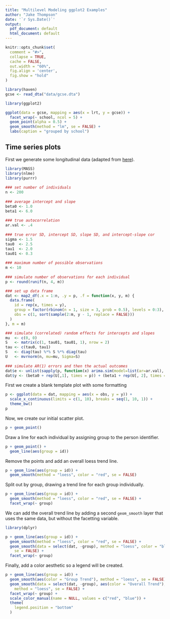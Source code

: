 ```yaml
---
title: "Multilevel Modeling ggplot2 Examples"
author: "Jake Thompson"
date: '`r Sys.Date()`'
output:
  pdf_document: default
  html_document: default
---
```


```r
knitr::opts_chunk$set(
  comment = "#>",
  collapse = TRUE,
  cache = FALSE,
  out.width = "60%",
  fig.align = 'center',
  fig.show = "hold"
)
```


```r
library(haven)
gcse <- read_dta("data/gcse.dta")
```

```r
library(ggplot2)

ggplot(data = gcse, mapping = aes(x = lrt, y = gcse)) +
  facet_wrap(~ school, ncol = 5) +
  geom_point(alpha = 0.5) +
  geom_smooth(method = "lm", se = FALSE) +
  labs(caption = "grouped by school")
```


## Time series plots

First we generate some longitudinal data (adapted from [here](https://hopstat.wordpress.com/2014/10/30/my-commonly-done-ggplot2-graphs/)).

```r
library(MASS)
library(nlme)
library(purrr)
 
### set number of individuals
n <- 200
 
### average intercept and slope
beta0 <- 1.0
beta1 <- 6.0
 
### true autocorrelation
ar.val <- .4
 
### true error SD, intercept SD, slope SD, and intercept-slope cor
sigma <- 1.5
tau0  <- 2.5
tau1  <- 2.0
tau01 <- 0.3
 
### maximum number of possible observations
m <- 10
 
### simulate number of observations for each individual
p <- round(runif(n, 4, m))

### set up data frame
dat <- map2_df(.x = 1:n, .y = p, .f = function(x, y, m) {
  data.frame(
    id = rep(x, times = y),
    group = factor(rbinom(n = 1, size = 3, prob = 0.5), levels = 0:3),
    obs = c(1, sort(sample(2:m, y - 1, replace = FALSE)))
  )
}, m = m)

### simulate (correlated) random effects for intercepts and slopes
mu  <- c(0, 0)
S   <- matrix(c(1, tau01, tau01, 1), nrow = 2)
tau <- c(tau0, tau1)
S   <- diag(tau) %*% S %*% diag(tau)
U   <- mvrnorm(n, mu=mu, Sigma=S)
 
### simulate AR(1) errors and then the actual outcomes
dat$e <- unlist(sapply(p, function(x) arima.sim(model=list(ar=ar.val), n=x) * sqrt(1-ar.val^2) * sigma))
dat$y <- (beta0 + rep(U[,1], times = p)) + (beta1 + rep(U[, 2], times = p)) * log(dat$obs) + dat$e
```

First we create a blank template plot with some formatting

```r
p <- ggplot(data = dat, mapping = aes(x = obs, y = y)) +
  scale_x_continuous(limits = c(1, 10), breaks = seq(1, 10, 1)) +
  theme_bw()
p
```

Now, we create our initial scatter plot.

```r
p + geom_point()
```

Draw a line for each individual by assigning group to the person identifier.

```r
p + geom_point() +
  geom_line(aes(group = id))
```

Remove the points and add an overall loess trend line.

```r
p + geom_line(aes(group = id)) +
  geom_smooth(method = "loess", color = "red", se = FALSE)
```

Split out by group, drawing a trend line for each group individually.

```r
p + geom_line(aes(group = id)) +
  geom_smooth(method = "loess", color = "red", se = FALSE) +
  facet_wrap(~ group)
```

We can add the overall trend line by adding a second `geom_smooth` layer that uses the same data, but without the facetting variable.

```r
library(dplyr)

p + geom_line(aes(group = id)) +
  geom_smooth(method = "loess", color = "red", se = FALSE) +
  geom_smooth(data = select(dat, -group), method = "loess", color = "blue",
    se = FALSE) +
  facet_wrap(~ group)
```

Finally, add a color aesthetic so a legend will be created.

```r
p + geom_line(aes(group = id)) +
  geom_smooth(aes(color = "Group Trend"), method = "loess", se = FALSE) +
  geom_smooth(data = select(dat, -group), aes(color = "Overall Trend"),
    method = "loess", se = FALSE) +
  facet_wrap(~ group) +
  scale_color_manual(name = NULL, values = c("red", "blue")) +
  theme(
    legend.position = "bottom"
  )
```

